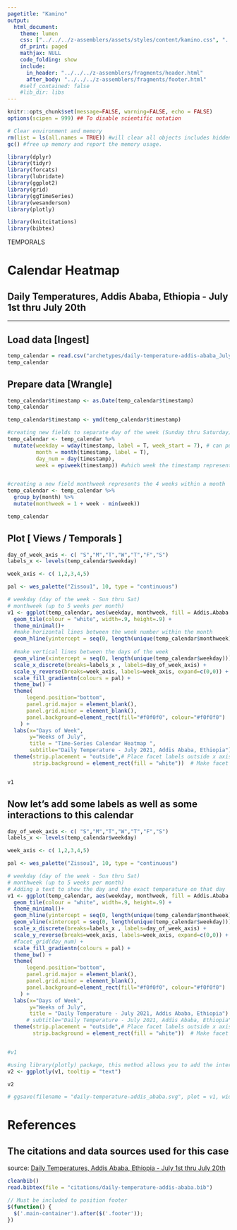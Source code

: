 ```yaml
---
pagetitle: "Kamino"
output: 
  html_document:
    theme: lumen
    css: ["../../../z-assemblers/assets/styles/content/kamino.css", "../../../z-assemblers/assets/icons/line-awesome/css/line-awesome.css"]
    df_print: paged
    mathjax: NULL
    code_folding: show
    include:
      in_header: "../../../z-assemblers/fragments/header.html"
      after_body: "../../../z-assemblers/fragments/footer.html"
    #self_contained: false
    #lib_dir: libs
---
```


```r

knitr::opts_chunk$set(message=FALSE, warning=FALSE, echo = FALSE)
options(scipen = 999) ## To disable scientific notation

# Clear environment and memory
rm(list = ls(all.names = TRUE)) #will clear all objects includes hidden objects.
gc() #free up memory and report the memory usage.

library(dplyr)
library(tidyr)
library(forcats)
library(lubridate)
library(ggplot2)
library(grid)
library(ggTimeSeries)
library(wesanderson)
library(plotly)

library(knitcitations)
library(bibtex)

```


<div class="activity">
TEMPORALS
</div>

# Calendar Heatmap
## Daily Temperatures, Addis Ababa, Ethiopia - July 1st thru July 20th 

***

## Load data [Ingest]

```r

temp_calendar = read.csv("archetypes/daily-temperature-addis-ababa_July_2021.csv", header = TRUE, stringsAsFactors = FALSE)
temp_calendar

```


## Prepare data [Wrangle]
```r
temp_calendar$timestamp <- as.Date(temp_calendar$timestamp)
temp_calendar
```


```r


temp_calendar$timestamp <- ymd(temp_calendar$timestamp)

#creating new fields to separate day of the week (Sunday thru Saturday), month, week number, day number
temp_calendar <- temp_calendar %>% 
  mutate(weekday = wday(timestamp, label = T, week_start = 7), # can put week_start = 1 to start week on Monday
         month = month(timestamp, label = T),
         day_num = day(timestamp),
         week = epiweek(timestamp)) #which week the timestamp represents whithin a year (52 weeks)


#creating a new field monthweek represents the 4 weeks within a month
temp_calendar <- temp_calendar %>% 
  group_by(month) %>% 
  mutate(monthweek = 1 + week - min(week))

temp_calendar

```


## Plot [ Views / Temporals ]


```r

day_of_week_axis <- c( "S","M","T","W","T","F","S")
labels_x <- levels(temp_calendar$weekday)

week_axis <- c( 1,2,3,4,5)

pal <- wes_palette("Zissou1", 10, type = "continuous")

# weekday (day of the week - Sun thru Sat)
# monthweek (up to 5 weeks per month)
v1 <- ggplot(temp_calendar, aes(weekday, monthweek, fill = Addis.Ababa.Temperature)) + 
  geom_tile(colour = "white", width=.9, height=.9) + 
  theme_minimal()+
  #make horizontal lines between the week number within the month
  geom_hline(yintercept = seq(0, length(unique(temp_calendar$monthweek))) + .5, color="white") +
  
  #make vertical lines between the days of the week
  geom_vline(xintercept = seq(0, length(unique(temp_calendar$weekday))) + .5, color="white") +
  scale_x_discrete(breaks=labels_x , labels=day_of_week_axis) +
  scale_y_reverse(breaks=week_axis, labels=week_axis, expand=c(0,0)) +
  scale_fill_gradientn(colours = pal) + 
  theme_bw() +
  theme(
      legend.position="bottom",
      panel.grid.major = element_blank(),
      panel.grid.minor = element_blank(),
      panel.background=element_rect(fill="#f0f0f0", colour="#f0f0f0")
    ) +
  labs(x="Days of Week",
       y="Weeks of July",
       title = "Time-Series Calendar Heatmap ", 
       subtitle="Daily Temperature - July 2021, Addis Ababa, Ethiopia") +
  theme(strip.placement = "outside",# Place facet labels outside x axis labels.
        strip.background = element_rect(fill = "white"))  # Make facet label background white.


v1

```


## Now let's add some labels as well as some interactions to this calendar

```r

day_of_week_axis <- c( "S","M","T","W","T","F","S")
labels_x <- levels(temp_calendar$weekday)

week_axis <- c( 1,2,3,4,5)

pal <- wes_palette("Zissou1", 10, type = "continuous")

# weekday (day of the week - Sun thru Sat)
# monthweek (up to 5 weeks per month)
# Adding a text to show the day and the exact temperature on that day
v1 <- ggplot(temp_calendar, aes(weekday, monthweek, fill = Addis.Ababa.Temperature, text = paste0("Day: ", day_num, "\nTemp: ",Addis.Ababa.Temperature ))) + 
  geom_tile(colour = "white", width=.9, height=.9) + 
  theme_minimal()+
  geom_hline(yintercept = seq(0, length(unique(temp_calendar$monthweek))) + .5, color="white") +
  geom_vline(xintercept = seq(0, length(unique(temp_calendar$weekday))) + .5, color="white") +
  scale_x_discrete(breaks=labels_x , labels=day_of_week_axis) +
  scale_y_reverse(breaks=week_axis, labels=week_axis, expand=c(0,0)) +
  #facet_grid(day_num) + 
  scale_fill_gradientn(colours = pal) + 
  theme_bw() +
  theme(
      legend.position="bottom",
      panel.grid.major = element_blank(),
      panel.grid.minor = element_blank(),
      panel.background=element_rect(fill="#f0f0f0", colour="#f0f0f0")
    ) +
  labs(x="Days of Week",
       y="Weeks of July",
       title = "Daily Temperature - July 2021, Addis Ababa, Ethiopia") + 
      # subtitle="Daily Temperature - July 2021, Addis Ababa, Ethiopia") +
  theme(strip.placement = "outside",# Place facet labels outside x axis labels.
        strip.background = element_rect(fill = "white"))  # Make facet label background white.


#v1

#using library(plotly) package, this method allows you to add the interactivity to your grapg
v2 <- ggplotly(v1, tooltip = "text")

v2
```


```r

# ggsave(filename = "daily-temperature-addis_ababa.svg", plot = v1, width=11, height=6)

```



# References
## The citations and data sources used for this case

source: <a href="https://www.meteoblue.com/en/weather/archive/export/addis-ababa_ethiopia_344979" target="_blank">Daily Temperatures, Addis Ababa, Ethiopia - July 1st thru July 20th </a>

```r

cleanbib()
read.bibtex(file = "citations/daily-temperature-addis-ababa.bib")

```




```js

// Must be included to position footer
$(function() {
  $('.main-container').after($('.footer'));
})

```


